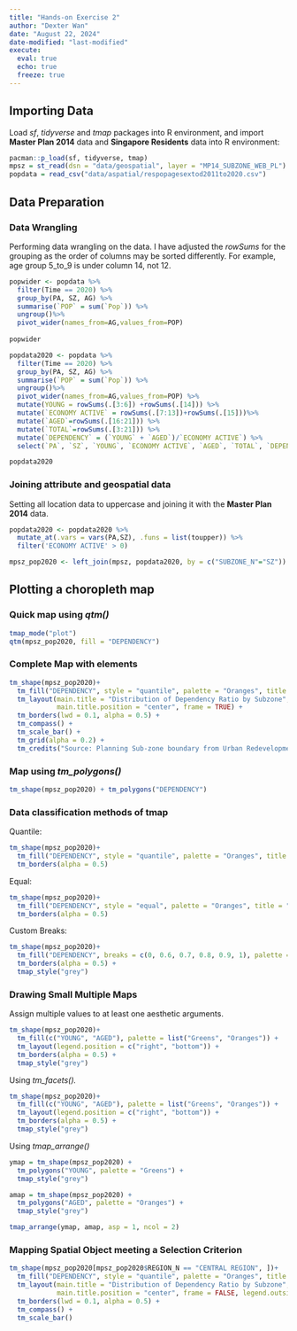 ```yaml
---
title: "Hands-on Exercise 2"
author: "Dexter Wan"
date: "August 22, 2024"
date-modified: "last-modified"
execute: 
  eval: true
  echo: true
  freeze: true
---
```


## Importing Data

Load *sf*, *tidyverse* and *tmap* packages into R environment, and import **Master Plan 2014** data and **Singapore Residents** data into R environment:

```r
pacman::p_load(sf, tidyverse, tmap)
mpsz = st_read(dsn = "data/geospatial", layer = "MP14_SUBZONE_WEB_PL")
popdata = read_csv("data/aspatial/respopagesextod2011to2020.csv")
```

## Data Preparation

### Data Wrangling

Performing data wrangling on the data. I have adjusted the *rowSums* for the grouping as the order of columns may be sorted differently. For example, age group 5_to_9 is under column 14, not 12.

```r
popwider <- popdata %>%
  filter(Time == 2020) %>%
  group_by(PA, SZ, AG) %>%
  summarise(`POP` = sum(`Pop`)) %>%
  ungroup()%>%
  pivot_wider(names_from=AG,values_from=POP)
  
popwider
```

```r
popdata2020 <- popdata %>%
  filter(Time == 2020) %>%
  group_by(PA, SZ, AG) %>%
  summarise(`POP` = sum(`Pop`)) %>%
  ungroup()%>%
  pivot_wider(names_from=AG,values_from=POP) %>%
  mutate(YOUNG = rowSums(.[3:6]) +rowSums(.[14])) %>%
  mutate(`ECONOMY ACTIVE` = rowSums(.[7:13])+rowSums(.[15]))%>%
  mutate(`AGED`=rowSums(.[16:21])) %>%
  mutate(`TOTAL`=rowSums(.[3:21])) %>%  
  mutate(`DEPENDENCY` = (`YOUNG` + `AGED`)/`ECONOMY ACTIVE`) %>%
  select(`PA`, `SZ`, `YOUNG`, `ECONOMY ACTIVE`, `AGED`, `TOTAL`, `DEPENDENCY`)

popdata2020
```

### Joining attribute and geospatial data

Setting all location data to uppercase and joining it with the **Master Plan 2014** data.

```r
popdata2020 <- popdata2020 %>%
  mutate_at(.vars = vars(PA,SZ), .funs = list(toupper)) %>%
  filter('ECONOMY ACTIVE' > 0)

mpsz_pop2020 <- left_join(mpsz, popdata2020, by = c("SUBZONE_N"="SZ"))
```

## Plotting a choropleth map

### Quick map using *qtm()*

```r
tmap_mode("plot")
qtm(mpsz_pop2020, fill = "DEPENDENCY")
```

### Complete Map with elements

```r
tm_shape(mpsz_pop2020)+
  tm_fill("DEPENDENCY", style = "quantile", palette = "Oranges", title = "Dependency Ratio") +
  tm_layout(main.title = "Distribution of Dependency Ratio by Subzone",
            main.title.position = "center", frame = TRUE) +
  tm_borders(lwd = 0.1, alpha = 0.5) +
  tm_compass() +
  tm_scale_bar() +
  tm_grid(alpha = 0.2) +
  tm_credits("Source: Planning Sub-zone boundary from Urban Redevelopment Authorithy (URA)\n and Population data from Department of Statistics DOS", position = c("left", "bottom"))
```

### Map using *tm_polygons()*

```r
tm_shape(mpsz_pop2020) + tm_polygons("DEPENDENCY")
```

### Data classification methods of tmap

Quantile:

```r
tm_shape(mpsz_pop2020)+
  tm_fill("DEPENDENCY", style = "quantile", palette = "Oranges", title = "Dependency Ratio", n = 5) +
  tm_borders(alpha = 0.5)
```

Equal:

```r
tm_shape(mpsz_pop2020)+
  tm_fill("DEPENDENCY", style = "equal", palette = "Oranges", title = "Dependency Ratio", n = 5) +
  tm_borders(alpha = 0.5)
```

Custom Breaks:

```r
tm_shape(mpsz_pop2020)+
  tm_fill("DEPENDENCY", breaks = c(0, 0.6, 0.7, 0.8, 0.9, 1), palette = "-Greens", title = "Dependency Ratio") +
  tm_borders(alpha = 0.5) + 
  tmap_style("grey")
```

### Drawing Small Multiple Maps

Assign multiple values to at least one aesthetic arguments.

```r
tm_shape(mpsz_pop2020)+
  tm_fill(c("YOUNG", "AGED"), palette = list("Greens", "Oranges")) +
  tm_layout(legend.position = c("right", "bottom")) +
  tm_borders(alpha = 0.5) + 
  tmap_style("grey")
```

Using *tm_facets().*

```r
tm_shape(mpsz_pop2020)+
  tm_fill(c("YOUNG", "AGED"), palette = list("Greens", "Oranges")) +
  tm_layout(legend.position = c("right", "bottom")) +
  tm_borders(alpha = 0.5) + 
  tmap_style("grey")
```

Using *tmap_arrange()*

```r
ymap = tm_shape(mpsz_pop2020) +
  tm_polygons("YOUNG", palette = "Greens") + 
  tmap_style("grey")

amap = tm_shape(mpsz_pop2020) +
  tm_polygons("AGED", palette = "Oranges") + 
  tmap_style("grey")

tmap_arrange(ymap, amap, asp = 1, ncol = 2)
```

### Mapping Spatial Object meeting a Selection Criterion

```r
tm_shape(mpsz_pop2020[mpsz_pop2020$REGION_N == "CENTRAL REGION", ])+
  tm_fill("DEPENDENCY", style = "quantile", palette = "Oranges", title = "Dependency Ratio") +
  tm_layout(main.title = "Distribution of Dependency Ratio by Subzone",
            main.title.position = "center", frame = FALSE, legend.outside = TRUE) +
  tm_borders(lwd = 0.1, alpha = 0.5) +
  tm_compass() +
  tm_scale_bar()
```
